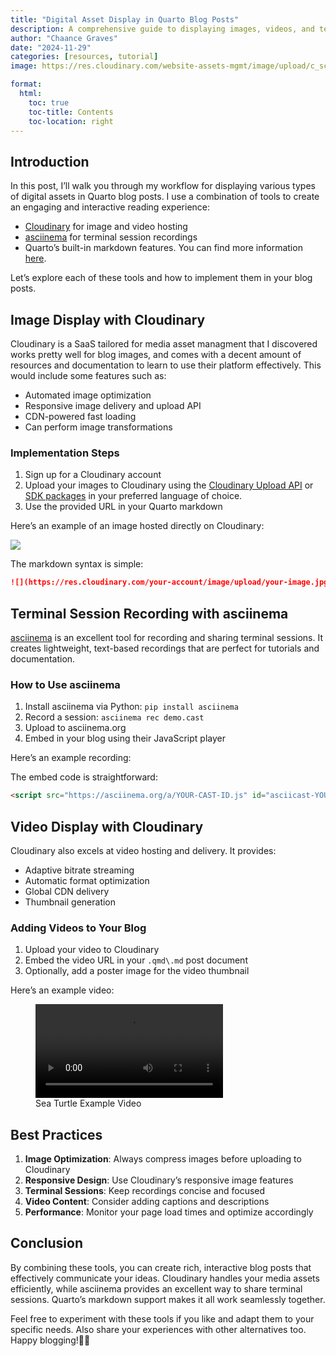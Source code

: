 ```yaml
---
title: "Digital Asset Display in Quarto Blog Posts"
description: A comprehensive guide to displaying images, videos, and terminal sessions in Quarto blog posts.
author: "Chaance Graves"
date: "2024-11-29"
categories: [resources, tutorial]
image: https://res.cloudinary.com/website-assets-mgmt/image/upload/c_scale,w_500/r_15/co_rgb:FFFFFF,l_text:arial_50_bold:DEMO/fl_layer_apply,g_center/f_auto/q_auto/v1/website/blog/digital-assets-demo/mtn-demo-img

format: 
  html:
    toc: true
    toc-title: Contents
    toc-location: right
---
```


## Introduction

In this post, I'll walk you through my workflow for displaying various types of digital assets in Quarto blog posts. I use a combination of tools to create an engaging and interactive reading experience:

- [Cloudinary](https://cloudinary.com) for image and video hosting
- [asciinema](https://asciinema.org/) for terminal session recordings
- Quarto's built-in markdown features. You can find more information [here](https://quarto.org/docs/authoring/markdown-basics.html).

Let's explore each of these tools and how to implement them in your blog posts.

## Image Display with Cloudinary

Cloudinary is a SaaS tailored for media asset managment that I discovered works pretty well for blog images, and comes with a decent amount of resources and documentation to learn to use their platform effectively. This would include some features such as:

- Automated image optimization
- Responsive image delivery and upload API
- CDN-powered fast loading
- Can perform image transformations

### Implementation Steps

1. Sign up for a Cloudinary account
2. Upload your images to Cloudinary using the [Cloudinary Upload API](https://cloudinary.com/documentation/upload_images#upload_images_to_cloudinary) or [SDK packages](https://cloudinary.com/documentation/cloudinary_sdks) in your preferred language of choice.
3. Use the provided URL in your Quarto markdown

Here's an example of an image hosted directly on Cloudinary:

![](https://res.cloudinary.com/website-assets-mgmt/image/upload/cld-sample-2.jpg)

The markdown syntax is simple:
```markdown
![](https://res.cloudinary.com/your-account/image/upload/your-image.jpg)
```

## Terminal Session Recording with asciinema

[asciinema](https://asciinema.org/) is an excellent tool for recording and sharing terminal sessions. It creates lightweight, text-based recordings that are perfect for tutorials and documentation.

### How to Use asciinema

1. Install asciinema via Python: `pip install asciinema`
2. Record a session: `asciinema rec demo.cast`
3. Upload to asciinema.org
4. Embed in your blog using their JavaScript player

Here's an example recording:

<script src="https://asciinema.org/a/6NkC3SnVbW8slxabemumt6I0T.js" id="asciicast-6NkC3SnVbW8slxabemumt6I0T" async="true"></script>

The embed code is straightforward:
```html
<script src="https://asciinema.org/a/YOUR-CAST-ID.js" id="asciicast-YOUR-CAST-ID" async="true"></script>
```

## Video Display with Cloudinary

Cloudinary also excels at video hosting and delivery. It provides:

- Adaptive bitrate streaming
- Automatic format optimization
- Global CDN delivery
- Thumbnail generation

### Adding Videos to Your Blog

1. Upload your video to Cloudinary
2. Embed the video URL in your `.qmd\.md` post document
3. Optionally, add a poster image for the video thumbnail

Here's an example video:

![Sea Turtle Example Video](https://res.cloudinary.com/website-assets-mgmt/video/upload/samples/sea-turtle.mp4)

## Best Practices

1. **Image Optimization**: Always compress images before uploading to Cloudinary
2. **Responsive Design**: Use Cloudinary's responsive image features
3. **Terminal Sessions**: Keep recordings concise and focused
4. **Video Content**: Consider adding captions and descriptions
5. **Performance**: Monitor your page load times and optimize accordingly

## Conclusion

By combining these tools, you can create rich, interactive blog posts that effectively communicate your ideas. Cloudinary handles your media assets efficiently, while asciinema provides an excellent way to share terminal sessions. Quarto's markdown support makes it all work seamlessly together.

Feel free to experiment with these tools if you like and adapt them to your specific needs. Also share your experiences with other alternatives too. Happy blogging!👋🏾